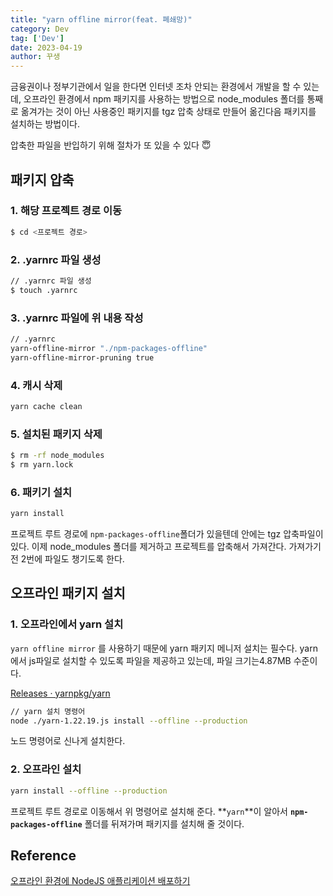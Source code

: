 ```yaml
---
title: "yarn offline mirror(feat. 폐쇄망)"
category: Dev
tag: ['Dev']
date: 2023-04-19
author: 꾸생
---
```

금융권이나 정부기관에서 일을 한다면 인터넷 조차 안되는 환경에서 개발을 할 수 있는데, 오프라인 환경에서 npm 패키지를 사용하는 방법으로 node_modules 폴더를 통째로 옮겨가는 것이 아닌 사용중인 패키지를 tgz 압축 상태로 만들어 옮긴다음 패키지를 설치하는 방법이다.

압축한 파일을 반입하기 위해 절차가 또 있을 수 있다 😇

## 패키지 압축

### 1. 해당 프로젝트 경로 이동

```bash
$ cd <프로젝트 경로>
```

### 2. .yarnrc 파일 생성

```bash
// .yarnrc 파일 생성
$ touch .yarnrc
```

### 3. .yarnrc 파일에 위 내용 작성

```bash
// .yarnrc
yarn-offline-mirror "./npm-packages-offline"
yarn-offline-mirror-pruning true
```

### 4. 캐시 삭제

```bash
yarn cache clean
```

### 5. 설치된 패키지 삭제

```bash
$ rm -rf node_modules
$ rm yarn.lock
```

### 6. 패키기 설치

```bash
yarn install
```

프로젝트 루트 경로에 `npm-packages-offline`폴더가 있을텐데 안에는 tgz 압축파일이 있다. 이제 node_modules 폴더를 제거하고 프로젝트를 압축해서 가져간다. 가져가기 전 2번에 파일도 챙기도록 한다.

## 오프라인 패키지 설치

### 1. 오프라인에서 yarn 설치

`yarn offline mirror` 를 사용하기 때문에 yarn 패키지 메니저 설치는 필수다. yarn에서 js파일로 설치할 수 있도록 파일을 제공하고 있는데, 파일 크기는4.87MB 수준이다.

[Releases · yarnpkg/yarn](https://github.com/yarnpkg/yarn/releases)

```bash
// yarn 설치 명령어
node ./yarn-1.22.19.js install --offline --production
```

노드 명령어로 신나게 설치한다.

### 2. 오프라인 설치

```bash
yarn install --offline --production
```

프로젝트 루트 경로로 이동해서 위 명령어로 설치해 준다. **`yarn`**이 알아서 **`npm-packages-offline`** 폴더를 뒤져가며 패키지를 설치해 줄 것이다.

## Reference

[오프라인 환경에 NodeJS 애플리케이션 배포하기](https://musma.github.io/2019/08/23/nodejs-offline-deployment.html)
